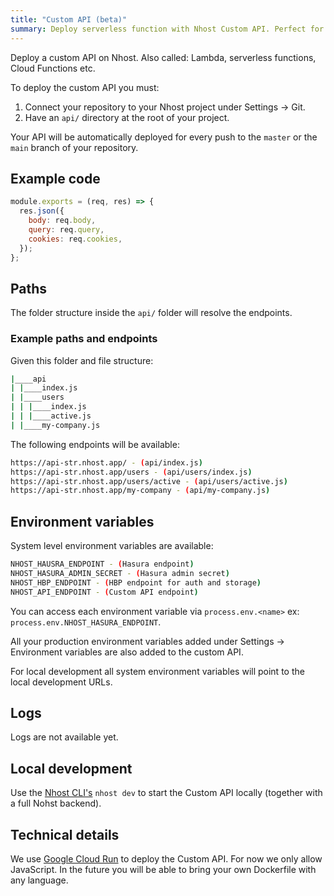 ```yaml
---
title: "Custom API (beta)"
summary: Deploy serverless function with Nhost Custom API. Perfect for Hasura Event triggers and Hasura Actions webhooks.
---
```


Deploy a custom API on Nhost. Also called: Lambda, serverless functions, Cloud Functions etc.

To deploy the custom API you must:

1. Connect your repository to your Nhost project under Settings -> Git.
2. Have an `api/` directory at the root of your project.

Your API will be automatically deployed for every push to the `master` or the `main` branch of your repository.

## Example code

```js:api/index.js
module.exports = (req, res) => {
  res.json({
    body: req.body,
    query: req.query,
    cookies: req.cookies,
  });
};
```

## Paths

The folder structure inside the `api/` folder will resolve the endpoints.

### Example paths and endpoints

Given this folder and file structure:

```bash
|____api
| |____index.js
| |____users
| | |____index.js
| | |____active.js
| |____my-company.js
```

The following endpoints will be available:

```bash
https://api-str.nhost.app/ - (api/index.js)
https://api-str.nhost.app/users - (api/users/index.js)
https://api-str.nhost.app/users/active - (api/users/active.js)
https://api-str.nhost.app/my-company - (api/my-company.js)
```

## Environment variables

System level environment variables are available:

```bash
NHOST_HAUSRA_ENDPOINT - (Hasura endpoint)
NHOST_HASURA_ADMIN_SECRET - (Hasura admin secret)
NHOST_HBP_ENDPOINT - (HBP endpoint for auth and storage)
NHOST_API_ENDPOINT - (Custom API endpoint)
```

You can access each environment variable via `process.env.<name>` ex: `process.env.NHOST_HASURA_ENDPOINT`.

All your production environment variables added under Settings -> Environment variables are also added to the custom API.

For local development all system environment variables will point to the local development URLs.

## Logs

Logs are not available yet.

## Local development

Use the [Nhost CLI's](/cli/dev) `nhost dev` to start the Custom API locally (together with a full Nohst backend).

## Technical details

We use [Google Cloud Run](https://cloud.google.com/run) to deploy the Custom API. For now we only allow JavaScript. In the future you will be able to bring your own Dockerfile with any language.
